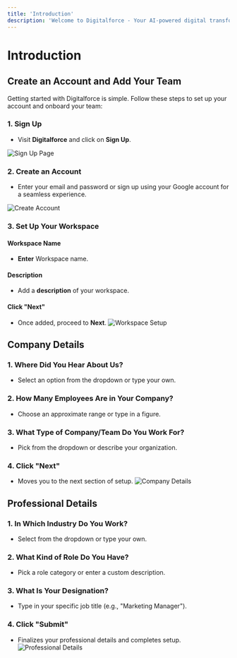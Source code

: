 ```yaml
---
title: 'Introduction'
description: 'Welcome to Digitalforce - Your AI-powered digital transformation platform'
---
```


# Introduction

## Create an Account and Add Your Team

Getting started with Digitalforce is simple. Follow these steps to set up your account and onboard your team:

### 1. Sign Up
- Visit **Digitalforce** and click on **Sign Up**.

![Sign Up Page](/images/image28.png)

### 2. Create an Account
- Enter your email and password or sign up using your Google account for a seamless experience.

![Create Account](https://awesomescreenshot.s3.amazonaws.com/image/6099148/52739037-c635bfd9ed8800dff619b9f2b6d214c4.png?X-Amz-Algorithm=AWS4-HMAC-SHA256&X-Amz-Credential=AKIAJSCJQ2NM3XLFPVKA%2F20250131%2Fus-east-1%2Fs3%2Faws4_request&X-Amz-Date=20250131T154041Z&X-Amz-Expires=28800&X-Amz-SignedHeaders=host&X-Amz-Signature=e10ad3e682d21f6dbb20adc67215931fd89d9f1105b7a0de1bff31f1ec177523)

### 3. Set Up Your Workspace

#### Workspace Name
- **Enter** Workspace name.
#### Description
- Add a **description** of your workspace.
#### Click "Next"
- Once added, proceed to **Next**.
![Workspace Setup](/images/image14.png) 


## Company Details
### 1. Where Did You Hear About Us?
- Select an option from the dropdown or type your own.
### 2. How Many Employees Are in Your Company?
- Choose an approximate range or type in a figure.
### 3. What Type of Company/Team Do You Work For?
- Pick from the dropdown or describe your organization.
### 4. Click "Next"
- Moves you to the next section of setup.
![Company Details](/images/image2.png)

## Professional Details
### 1. In Which Industry Do You Work?
- Select from the dropdown or type your own.
### 2. What Kind of Role Do You Have?
- Pick a role category or enter a custom description.
### 3. What Is Your Designation?
- Type in your specific job title (e.g., "Marketing Manager").
### 4. Click "Submit"
- Finalizes your professional details and completes setup.
![Professional Details](/images/image24.png) 
